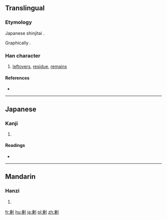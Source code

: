 {{also|剩}}
==Translingual==

===Etymology===
{{ja-forms|[[剰]]|[[剩]]|[[剩]]}}
Japanese shinjitai {{Han simp|剩|f=乘|t=乗}}.

Graphically {{Han compound|乗|刀|alt2=刂}}.

===Han character===
{{Han char|rn=18|rad=刀|as=09|sn=11|four=|canj=HTLN|ids=⿰乗刂}}

# [[leftovers]], [[residue]], [[remains]]

====References====
* {{Han ref|kx=0142.281|dkj=02107|dj=0323.010|hdz=10350.091|uh=5270|ud=21104}}

----

==Japanese==

===Kanji===
{{ja-kanji|grade=c|rs=刀09}}

# {{defn|lang=ja|sort=刀09}}

====Readings====
* {{ja-readings|goon=[[じょう]] (jō)|kanon=[[しょう]] (shō) {{non-joyo-reading}}|kun=[[あまる]] (amaru), [[あまり]] (amari), [[あまつさえ]] (amatsusae)}}

----

==Mandarin==

===Hanzi===
{{cmn-hanzi|pin=[[shèng]] ([[sheng4]])|wg=sheng<sup>4</sup>}}

# {{defn|lang=cmn|sort=刀09}}

[[fr:剰]]
[[hu:剰]]
[[ja:剰]]
[[pl:剰]]
[[zh:剰]]